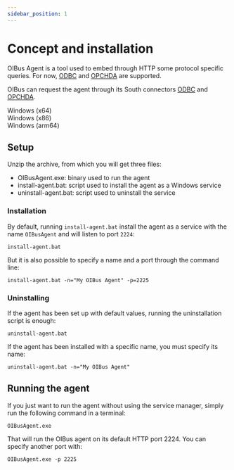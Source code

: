 ```yaml
---
sidebar_position: 1
---
```



# Concept and installation
OIBus Agent is a tool used to embed through HTTP some protocol specific queries. For now, [ODBC](./odbc) and
[OPCHDA](./opchda) are supported.

OIBus can request the agent through its South connectors [ODBC](../south-connectors/odbc) and [OPCHDA](../south-connectors/opc-hda).

<div style={{ display: "flex", justifyContent: "space-around" }}>
  <DownloadButton link={`https://github.com/OptimistikSAS/OIBusAgentRelease/releases/latest/download/oibus-agent-win_x64.zip`}>
    <div>Windows (x64)</div>
  </DownloadButton>
  <DownloadButton link={`https://github.com/OptimistikSAS/OIBusAgentRelease/releases/latest/download/oibus-agent-win_x86.zip`}>
    <div>Windows (x86)</div>
  </DownloadButton>
  <DownloadButton link={`https://github.com/OptimistikSAS/OIBusAgentRelease/releases/latest/download/oibus-agent-win_arm64.zip`}>
    <div>Windows (arm64)</div>
  </DownloadButton>
</div>


## Setup
Unzip the archive, from which you will get three files:
- OIBusAgent.exe: binary used to run the agent
- install-agent.bat: script used to install the agent as a Windows service
- uninstall-agent.bat: script used to uninstall the service

### Installation
By default, running `install-agent.bat` install the agent as a service with the name `OIBusAgent` and will listen to port `2224`:
```
install-agent.bat
```

But it is also possible to specify a name and a port through the command line:
```
install-agent.bat -n="My OIBus Agent" -p=2225
```

### Uninstalling
If the agent has been set up with default values, running the uninstallation script is enough:
```
uninstall-agent.bat
```

If the agent has been installed with a specific name, you must specify its name:
```
uninstall-agent.bat -n="My OIBus Agent"
```

## Running the agent
If you just want to run the agent without using the service manager, simply run the following command in a terminal:
```
OIBusAgent.exe
```

That will run the OIBus agent on its default HTTP port 2224. You can specify another port with:
```
OIBusAgent.exe -p 2225
```


